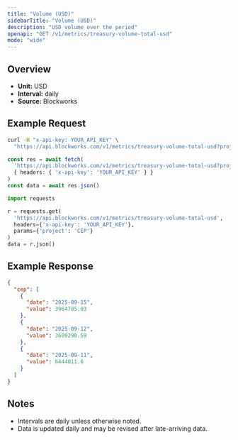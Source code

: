 ```yaml
---
title: "Volume (USD)"
sidebarTitle: "Volume (USD)"
description: "USD volume over the period"
openapi: "GET /v1/metrics/treasury-volume-total-usd"
mode: "wide"
---
```


## Overview

- **Unit:** USD
- **Interval:** daily
- **Source:** Blockworks

## Example Request

<CodeGroup>

```bash cURL
curl -H "x-api-key: YOUR_API_KEY" \
  "https://api.blockworks.com/v1/metrics/treasury-volume-total-usd?project=CEP"
```

```typescript TypeScript
const res = await fetch(
  'https://api.blockworks.com/v1/metrics/treasury-volume-total-usd?project=CEP',
  { headers: { 'x-api-key': 'YOUR_API_KEY' } }
)
const data = await res.json()
```

```python Python
import requests

r = requests.get(
  'https://api.blockworks.com/v1/metrics/treasury-volume-total-usd',
  headers={'x-api-key': 'YOUR_API_KEY'},
  params={'project': 'CEP'}
)
data = r.json()
```

</CodeGroup>

## Example Response

```json
{
  "cep": [
    {
      "date": "2025-09-15",
      "value": 3964785.03
    },
    {
      "date": "2025-09-12",
      "value": 3609290.59
    },
    {
      "date": "2025-09-11",
      "value": 6444011.6
    }
  ]
}
```

## Notes
- Intervals are daily unless otherwise noted.
- Data is updated daily and may be revised after late-arriving data.